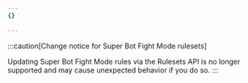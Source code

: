 ```yaml
---
{}

---
```


:::caution[Change notice for Super Bot Fight Mode rulesets]

Updating Super Bot Fight Mode rules via the Rulesets API is no longer supported and may cause unexpected behavior if you do so.
:::
